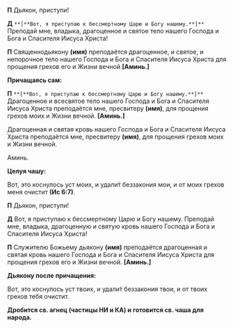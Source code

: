 **П** Дьякон, приступи́!

**Д** `**[**Вот, я приступаю к бессмертному Царю и Богу нашему.**]**` Преподай мне, владыка, драгоценное и святое тело нашего Господа и Бога и Спасителя Иисуса Христа!

**П** Священнодьякону **(имя)** преподаётся драгоценное, и святое, и непорочное тело нашего Господа и Бога и Спасителя Иисуса Христа для прощения грехов его и Жизни вечной **[**Аминь.**]**

**Причащаясь сам:**

**П** `**[**Вот, я приступаю к бессмертному Царю и Богу нашему.**]**` Драгоценное и всесвятое тело нашего Господа и Бога и Спасителя Иисуса Христа преподаётся мне, пресвитеру **(имя)**, для прощения грехов моих и Жизни вечной. **[**Аминь.**]**

Драгоценная и святая кровь нашего Господа и Бога и Спасителя Иисуса Христа преподаётся мне, пресвитеру **(имя)**, для прощения грехов мо­их и Жизни вечной.

Аминь.

**Целуя чашу:**

Вот, это коснулось уст моих, и удали́т беззакония мои, и от моих грехов меня очистит **(Ис 6:7)**.

**П** Дьякон, приступи!

**Д** Вот, я приступаю к бессмертному Царю и Богу нашему. Преподай мне, владыка, драгоценную и святую кровь нашего Господа и Бога и Спасителя Иисуса Христа!

**П** Служителю Божьему дьякону **(имя)** преподаётся драгоценная и святая кровь нашего Господа и Бога и Спасителя Иисуса Христа для прощения грехов его и Жизни вечной. **[**Аминь.**]**

**Дьякону после причащения:**

Вот, это коснулось уст твоих, и удали́т беззакония твои, и от твоих грехов тебя очистит.

**Дробится св. агнец (частицы НИ и КА) и гото­вится св. чаша для народа.**
